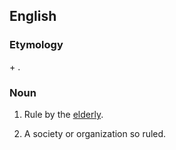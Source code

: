 ==English==

===Etymology===
{{etyl|grc|en}} {{m|grc|γέρων||old man}} + {{m|en|-archy}}.

===Noun===
{{en-noun|~|geriarchies}}

# {{label|en|rare|uncountable}} Rule by the [[elderly]].
# {{label|en|rare|countable}} A society or organization so ruled.